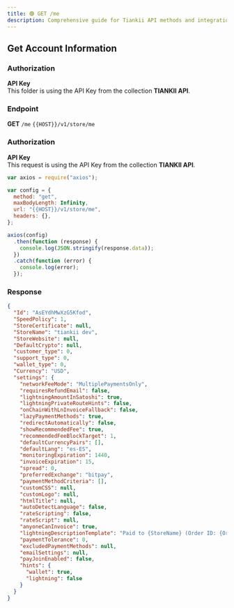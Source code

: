 ```yaml
---
title: 🟢 GET /me
description: Comprehensive guide for Tiankii API methods and integration.
---
```


## Get Account Information

### Authorization

**API Key**  
This folder is using the API Key from the collection **TIANKII API**.

### Endpoint

**GET** `/me`
`{{HOST}}/v1/store/me`

### Authorization

**API Key**  
This request is using the API Key from the collection **TIANKII API**.

```javascript
var axios = require("axios");

var config = {
  method: "get",
  maxBodyLength: Infinity,
  url: "{{HOST}}/v1/store/me",
  headers: {},
};

axios(config)
  .then(function (response) {
    console.log(JSON.stringify(response.data));
  })
  .catch(function (error) {
    console.log(error);
  });
```
### Response

```json
{
  "Id": "AsEYdhMwXzG5Kfod",
  "SpeedPolicy": 1,
  "StoreCertificate": null,
  "StoreName": "tiankii dev",
  "StoreWebsite": null,
  "DefaultCrypto": null,
  "customer_type": 0,
  "support_type": 0,
  "wallet_type": 0,
  "Currency": "USD",
  "settings": {
    "networkFeeMode": "MultiplePaymentsOnly",
    "requiresRefundEmail": false,
    "lightningAmountInSatoshi": true,
    "lightningPrivateRouteHints": false,
    "onChainWithLnInvoiceFallback": false,
    "lazyPaymentMethods": true,
    "redirectAutomatically": false,
    "showRecommendedFee": true,
    "recommendedFeeBlockTarget": 1,
    "defaultCurrencyPairs": [],
    "defaultLang": "es-ES",
    "monitoringExpiration": 1440,
    "invoiceExpiration": 15,
    "spread": 0,
    "preferredExchange": "bitpay",
    "paymentMethodCriteria": [],
    "customCSS": null,
    "customLogo": null,
    "htmlTitle": null,
    "autoDetectLanguage": false,
    "rateScripting": false,
    "rateScript": null,
    "anyoneCanInvoice": true,
    "lightningDescriptionTemplate": "Paid to {StoreName} (Order ID: {OrderId})",
    "paymentTolerance": 0,
    "excludedPaymentMethods": null,
    "emailSettings": null,
    "payJoinEnabled": false,
    "hints": {
      "wallet": true,
      "lightning": false
    }
  }
}
```

